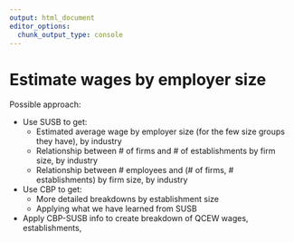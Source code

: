 ```yaml
---
output: html_document
editor_options: 
  chunk_output_type: console
---
```


# Estimate wages by employer size

Possible approach:

-   Use SUSB to get:
    -   Estimated average wage by employer size (for the few size groups they have), by industry
    -   Relationship between \# of firms and \# of establishments by firm size, by industry
    -   Relationship between \# employees and (# of firms, \# establishments) by firm size, by industry
-   Use CBP to get:
    -   More detailed breakdowns by establishment size
    -   Applying what we have learned from SUSB
-   Apply CBP-SUSB info to create breakdown of QCEW wages, establishments,
